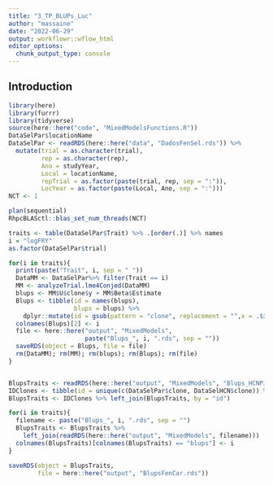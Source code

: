 ```yaml
---
title: "3_TP_BLUPs_Luc"
author: "massaine"
date: "2022-06-29"
output: workflowr::wflow_html
editor_options:
  chunk_output_type: console
---
```


## Introduction

```r
library(here)
library(furrr)
library(tidyverse)
source(here::here("code", "MixedModelsFunctions.R"))
DataSelPar$locationName
DataSelPar <- readRDS(here::here("data", "DadosFenSel.rds")) %>%
  mutate(trial = as.character(trial),
         rep = as.character(rep),
         Ano = studyYear,
         Local = locationName,
         repTrial = as.factor(paste(trial, rep, sep = ":")),
         LocYear = as.factor(paste(Local, Ano, sep = ":")))
NCT <- 1

plan(sequential)
RhpcBLASctl::blas_set_num_threads(NCT)

traits <- table(DataSelPar$Trait) %>% .[order(.)] %>% names
i = "logFRY"
as.factor(DataSelPar$trial)

for(i in traits){
  print(paste("Trait", i, sep = " "))
  DataMM <- DataSelPar%>% filter(Trait == i)
  MM <- analyzeTrial.lme4Conjed(DataMM)
  blups <- MM$U$clone$y + MM$Beta$Estimate
  Blups <- tibble(id = names(blups),
                  blups = blups) %>%
    dplyr::mutate(id = gsub(pattern = "clone", replacement = "",x = .$id))
  colnames(Blups)[2] <- i
  file <- here::here("output", "MixedModels",
                     paste("Blups_", i, ".rds", sep = ""))
  saveRDS(object = Blups, file = file)
  rm(DataMM); rm(MM); rm(blups); rm(Blups); rm(file)
}


BlupsTraits <- readRDS(here::here("output", "MixedModels", "Blups_HCNPic.rds"))
IDClones <- tibble(id = unique(c(DataSelPar$clone, DataSelHCN$clone)) %>% .[order(.)])
BlupsTraits <- IDClones %>% left_join(BlupsTraits, by = "id")

for(i in traits){
  filename <- paste("Blups_", i, ".rds", sep = "")
  BlupsTraits <- BlupsTraits %>%
    left_join(readRDS(here::here("output", "MixedModels", filename)))
  colnames(BlupsTraits)[colnames(BlupsTraits) == "blups"] <- i
}

saveRDS(object = BlupsTraits,
        file = here::here("output", "BlupsFenCar.rds"))

```


